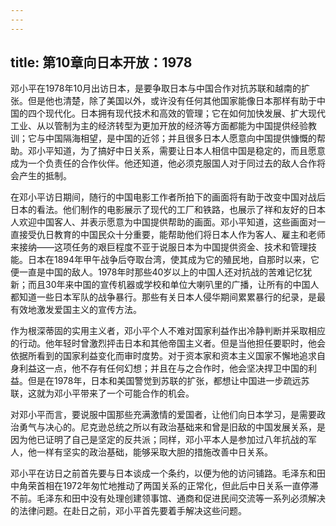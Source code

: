 ```yaml
---
---
---
```

title: 第10章向日本开放：1978
---







邓小平在1978年10月出访日本，是要争取日本与中国合作对抗苏联和越南的扩张。但是他也清楚，除了美国以外，或许没有任何其他国家能像日本那样有助于中国的四个现代化。日本拥有现代技术和高效的管理；它在如何加快发展、扩大现代工业、从以管制为主的经济转型为更加开放的经济等方面都能为中国提供经验教训；它与中国隔海相望，是中国的近邻；并且很多日本人愿意向中国提供慷慨的帮助。邓小平知道，为了搞好中日关系，需要让日本人相信中国是稳定的，而且愿意成为一个负责任的合作伙伴。他还知道，他必须克服国人对于同过去的敌人合作将会产生的抵制。

在邓小平访日期间，随行的中国电影工作者所拍下的画面将有助于改变中国对战后日本的看法。他们制作的电影展示了现代的工厂和铁路，也展示了祥和友好的日本人欢迎中国客人、并表示愿意为中国提供帮助的画面。邓小平知道，这些画面对一直接受仇日教育的中国民众十分重要，能帮助他们将日本人作为客人、雇主和老师来接纳——这项任务的艰巨程度不亚于说服日本为中国提供资金、技术和管理技能。日本在1894年甲午战争后夺取台湾，使其成为它的殖民地，自那时以来，它便一直是中国的敌人。1978年时那些40岁以上的中国人还对抗战的苦难记忆犹新；而且30年来中国的宣传机器或学校和单位大喇叭里的广播，让所有的中国人都知道一些日本军队的战争暴行。那些有关日本人侵华期间累累暴行的纪录，是最有效地激发爱国主义的宣传方法。

作为根深蒂固的实用主义者，邓小平个人不难对国家利益作出冷静判断并采取相应的行动。他年轻时曾激烈抨击日本和其他帝国主义者。但是当他担任要职时，他会依据所看到的国家利益变化而审时度势。对于资本家和资本主义国家不懈地追求自身利益这一点，他不存有任何幻想；并且在与之合作时，他会坚决捍卫中国的利益。但是在1978年，日本和美国警觉到苏联的扩张，都想让中国进一步疏远苏联，这就为邓小平带来了一个可能合作的机会。

对邓小平而言，要说服中国那些充满激情的爱国者，让他们向日本学习，是需要政治勇气与决心的。尼克逊总统之所以有政治基础来和曾是旧敌的中国发展关系，是因为他已证明了自己是坚定的反共派；同样，邓小平本人是参加过八年抗战的军人，他一样有坚实的政治基础，能够采取大胆的措施改善中日关系。

邓小平在访日之前首先要与日本谈成一个条约，以便为他的访问铺路。毛泽东和田中角荣首相在1972年匆忙地推动了两国关系的正常化，但此后中日关系一直停滞不前。毛泽东和田中没有处理创建领事馆、通商和促进民间交流等一系列必须解决的法律问题。在赴日之前，邓小平首先要着手解决这些问题。